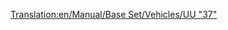 [[Translation:en/Manual/Base Set/Vehicles/UU "37"]]
{{es/Trenes|Imagen=[[File:en/Uu37.png]]
|Nombre=UU "37"
|Precio=39.842 € (19.921 £)
|Velocidad=144 km/h (90 mph)
|Peso=101 t
|Potencia=1.750 CV (1.305 kW)
|Coste-anual=1.828 € (3.656 £)
|Diseño=1959
|Duración=20
|Capacidad=--
|Descripción=La '''UU "37"''' es la primera locomotora diésel disponible. Aporta ventajas sobre las de vapor al aunar mayor potencia y prestaciones con un menor costo operacional. Suele reemplazar rápidamente a las locomotoras de vapor en el juego por éstas características. Es superior a la [[es/Manual/Base Set/Vehicles/Ginzu "A4"|Ginzu"A4"]] y similar a la [[es/Manual/Base Set/Vehicles/SH "8P"|SH "8P"]] en prestaciones, teniendo una potencia algo mayor.
|Vida-real=Esta es una versión rebautizada de la [http://en.wikipedia.org/wiki/British_Rail_Class_37 British Rail Class 37]
}}